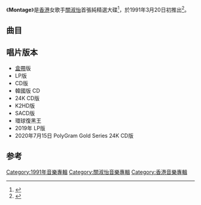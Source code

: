 {{Album infobox | <!-- See Wikipedia:WikiProject_Albums -->
|  Name        = Montage
|  Type        = [[精選輯|精選輯]]
|  Artist      = [[關淑怡|關淑怡]]
|  Cover       = 
|  Released    = 1991年3月20日
|  Recorded    = 1989年－1990年
|  Genre       = [[粵語流行音樂|粵語流行音樂]]
|  Length      = 55:06
|  Label       = [[寶麗金|寶麗金]]
|  Number      =
|  Producer    = [[葉廣權|葉廣權]]
|  Last album  = [[夜迷宮|夜迷宮]] <br />（1990年12月14日）
|  This album  = '''Montage''' <br />（1991年3月20日）
|  Next album  = [[金色夏季|金色夏季]] <br />（1991年7月5日）
}}

《'''Montage'''》是[[香港|香港]]女歌手[[關淑怡|關淑怡]]首張純精選大碟<ref>{{Cite book|title=流行音乐手册|last=陶辛主编|first=|publisher=上海：[[上海音乐出版社|上海音乐出版社]]|year=1998.11|isbn=7-80553-694-5|location=|pages=631}}</ref>，於1991年3月20日初推出<ref>{{Cite journal|title=关淑怡--Montage Shirley|author=音像世界|url=|journal=音像世界|issue=第5期|doi=|others=|year=1991|volume=|page=16|pmid=}}</ref>。

== 曲目 ==
{{Tracklist
| total_length = 

| extra_column = 選自

| title1 = 愛恨纏綿
| note1 = 
| extra1 = 《[[真情_(關淑怡專輯)|真情]]》
| music1 = [[唐納德·阿什利|Donald Ashley]]
| lyrics1 = [[向雪懷|向雪懷]]
| arranger1 = Donald Ashley
| length1 = 

| title2 = 冬戀
| note2 = 
| extra2 = 《[[冬戀|冬戀]]》
| music2 = [[Ralph_Siegel|Ralph Siegel]]
| lyrics2 = [[簡寧|簡寧]]
| arranger2 = [[杜自持|杜自持]]
| length2 = 

| title3 = 星空下的戀人
| note3 = 
| extra3 = 《[[難得有情人_(關淑怡粵語專輯)|難得有情人]]》
| music3 = [[R&M_Gibb|R&M Gibb]]
| lyrics3 = [[曉風|曉風]]
| arranger3 = [[Richard_Yuen|Richard Yuen]]
| length3 = 

| title4 = 難得有情人
| note4 = 
| extra4 = 《難得有情人》
| music4 = [[盧東尼|盧東尼]]
| lyrics4 = 向雪懷
| arranger4 = [[盧東尼|盧東尼]] 
| length4 = 

| title5 = 血色瑪莉
| note5 = 
| extra5 = 《難得有情人》
| music5 = [[周啟生|周啟生]]
| lyrics5 = [[林振強|林振強]]
| arranger5 = 周啟生
| length5 = 

| title6 = 黑豹
| note6 = 
| extra6 = 《[[夜迷宮|夜迷宮]]》
| music6 = [[珍妮·杰克逊|Janet Jackson]]
| lyrics6 = [[陳少琪|陳少琪]]
| arranger6 = 周啟生
| length6 = 

| title7 = 明天你是否依然愛我
| note7 = [[童安格|童安格]]合唱
| extra7 = 
| music7 = 童安格
| lyrics7 = [[盧永強|盧永強]]
| arranger7 = [[鮑比達|鮑比達]]
| length7 = 

| title8 = 夜迷宮
| note8 = dub mix
| longnote8 = 
| music8 = [[R._Falk|R. Falk]]<br>[[Speisekorn|Speisekorn]]<br>[[W._Vob|W. Vob]]
| lyrics8 = [[潘偉源|潘偉源]]
| arranger8 = Richard Yuen
| length8 = 

| title9 = 患難建真情
| note9 = 
| extra9 = 《真情》
| music9 = [[蔡國權|蔡國權]]
| lyrics9 = [[蔡國權|蔡國權]]
| arranger9 = 盧東尼
| length9 = 

| title10 = 這是我心裡對白
| note10 = 
| extra10 = 《真情》
| music10 = [[Per_Gessle|Per Gessle]]<br>[[M.P._Persson|M.P. Persson]]
| lyrics10 = 向雪懷
| arranger10 = 盧東尼
| length10 = 

| title11 = 叛逆漢子
| note11 = 
| extra11 = 《冬戀》
| music11 = [[Michael_Hofmann|Michael Hofmann]]
| lyrics11 = [[潘源良|潘源良]]
| arranger11 = 盧東尼
| length11 = 

| title12 = 心急
| note12 = 
| extra12 = 《真情》
| music12 = [[Maria|Maria]]
| lyrics12 = 陳少琪
| arranger12 = 盧東尼
| length12 = 

| title13 = 最深刻一次
| note13 = 
| extra13 = 《難得有情人》
| music13 = Ralph Siegel
| lyrics13 = [[林夕|林夕]]
| arranger13 = Donald Ashley
| length13 = 
}}

== 唱片版本 ==
*[[盒帶|盒帶]]版
*LP版
*CD版
*韓國版 CD
*24K CD版
*K2HD版
*SACD版
*環球復黑王
*2019年 LP版
*2020年7月15日 PolyGram Gold Series 24K CD版

==参考==
{{reflist}}
{{關淑怡}}

[[Category:1991年音樂專輯|Category:1991年音樂專輯]]
[[Category:關淑怡音樂專輯|Category:關淑怡音樂專輯]]
[[Category:香港音樂專輯|Category:香港音樂專輯]]